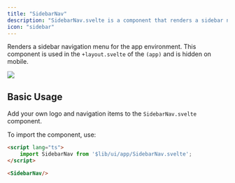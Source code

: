 ```yaml
---
title: "SidebarNav"
description: "SidebarNav.svelte is a component that renders a sidebar navigation menu."
icon: "sidebar"
---
```


Renders a sidebar navigation menu for the app environment. 
This component is used in the `+layout.svelte` of the `(app)` and is hidden on mobile.

<Frame caption="Sidebar.svelte (component on the left)">
  <img src="/images/components/sidebar.png" />
</Frame>


## Basic Usage

Add your own logo and navigation items to the `SidebarNav.svelte` component.

To import the component, use:
```html +layout.svelte
<script lang="ts">
    import SidebarNav from '$lib/ui/app/SidebarNav.svelte';
</script>

<SidebarNav/>
```